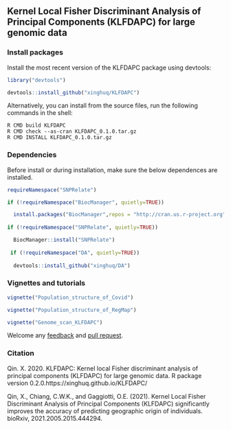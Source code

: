 
## Kernel Local Fisher Discriminant Analysis of Principal Components (KLFDAPC) for large genomic data



### Install packages

Install the most recent version of the KLFDAPC package using devtools:
`````{r}
library("devtools")

devtools::install_github("xinghuq/KLFDAPC")
``````
Alternatively, you can install from the source files, run the following commands in the shell:

```{shell}
R CMD build KLFDAPC
R CMD check --as-cran KLFDAPC_0.1.0.tar.gz
R CMD INSTALL KLFDAPC_0.1.0.tar.gz
```


### Dependencies

Before install or during installation, make sure the below dependences are installed.
``````{r}
requireNamespace("SNPRelate")

if (!requireNamespace("BiocManager", quietly=TRUE))

  install.packages("BiocManager",repos = "http://cran.us.r-project.org")
  
if (!requireNamespace("SNPRelate", quietly=TRUE))

  BiocManager::install("SNPRelate")
  
 if (!requireNamespace("DA", quietly=TRUE))
 
  devtools::install_github("xinghuq/DA")
``````

### Vignettes and tutorials

``````{r}

vignette("Population_structure_of_Covid")

vignette("Population_structure_of_RegMap")

vignette("Genome_scan_KLFDAPC")

``````



Welcome any [feedback](https://github.com/xinghuq/KLFDAPC/issues) and [pull request](https://github.com/xinghuq/KLFDAPC/pulls). 


### Citation

Qin. X. 2020. KLFDAPC: Kernel local Fisher discriminant analysis of principal components (KLFDAPC) for large genomic data. R package version 0.2.0.https://xinghuq.github.io/KLFDAPC/

Qin, X., Chiang, C.W.K., and Gaggiotti, O.E. (2021). Kernel Local Fisher Discriminant Analysis of Principal Components (KLFDAPC) significantly improves the accuracy of predicting geographic origin of individuals. bioRxiv, 2021.2005.2015.444294.
